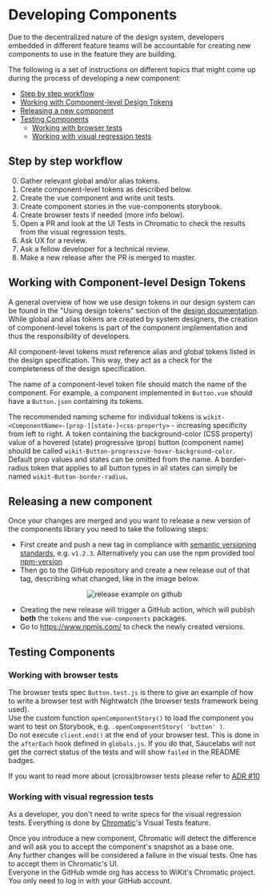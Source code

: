 
<Meta title="Documentation/How to create reusable components/Developing Components" />


# Developing Components

Due to the decentralized nature of the design system, developers embedded in different feature teams will be accountable for creating new components to use in the feature they are building.

The following is a set of instructions on different topics that might come up during the process of developing a new component:

* [Step by step workflow](#step-by-step-workflow)<br/>
* [Working with Component-level Design Tokens](#working-with-component-level-design-tokens)<br/>
* [Releasing a new component](#releasing-a-new-component)<br/>
* [Testing Components](#testing-components)<br/>
    * [Working with browser tests](#working-with-browser-tests)<br/>
    * [Working with visual regression tests](#working-with-visual-regression-tests)<br/>

## Step by step workflow

0. Gather relevant global and/or alias tokens.
0. Create component-level tokens as described below.
0. Create the vue component and write unit tests.
0. Create component stories in the vue-components storybook.
0. Create browser tests if needed (more info below).
0. Open a PR and look at the UI Tests in Chromatic to check the results from the visual regression tests.
0. Ask UX for a review.
0. Ask a fellow developer for a technical review.
0. Make a new release after the PR is merged to master.


## Working with Component-level Design Tokens

A general overview of how we use design tokens in our design system can be found in the "Using design tokens" section of the [design documentation](?path=/story/documentation-how-to-create-reusable-components-designing-components--page). While global and alias tokens are created by system designers, the creation of component-level tokens is part of the component implementation and thus the responsibility of developers.

All component-level tokens must reference alias and global tokens listed in the design specification. This way, they act as a check for the completeness of the design specification.

The name of a component-level token file should match the name of the component. For example, a component implemented in `Button.vue` should have a `Button.json` containing its tokens.

The recommended naming scheme for individual tokens is `wikit-<ComponentName>-[prop-][state-]<css-property>` - increasing specificity from left to right. A token containing the background-color (CSS property) value of a hovered (state) progressive (prop) button (component name) should be called `wikit-Button-progressive-hover-background-color`. Default prop values and states can be omitted from the name. A border-radius token that applies to all button types in all states can simply be named `wikit-Button-border-radius`.

## Releasing a new component

Once your changes are merged and you want to release a new version of the components library you need to take the following steps:
 - First create and push a new tag in compliance with [semantic versioning standards](https://semver.org/), e.g. `v1.2.3`. Alternatively you can use the npm provided tool [npm-version](https://docs.npmjs.com/cli/version)
 - Then go to the GitHub repository and create a new release out of that tag, describing what changed, like in the image below.

<center>
    <img src="./images/docs_release_example.png" alt="release example on github"/>
</center>

 - Creating the new release will trigger a GitHub action, which will publish **both** the `tokens` and the `vue-components` packages.
 - Go to https://www.npmjs.com/ to check the newly created versions.

## Testing Components

### Working with browser tests

The browser tests spec `Button.test.js` is there to give an example of how to write a browser test with Nightwatch (the browser tests framework being used).  
Use the custom function `openComponentStory()` to load the component you want to test on Storybook, e.g. `.openComponentStory( 'button' )`.  
Do not execute `client.end()` at the end of your browser test. This is done in the `afterEach` hook defined in `globals.js`. If you do that, Saucelabs will not get the correct status of the tests and will show `failed` in the README badges.

If you want to read more about (cross)browser tests please refer to [ADR #10](?path=/story/documentation-decisions-and-adrs-adrs-10-browser-testing--page)

### Working with visual regression tests

As a developer, you don't need to write specs for the visual regression tests. Everything is done by [Chromatic](https://www.chromatic.com/library?appId=5efdb3b5f65950002286285d)'s Visual Tests feature.

Once you introduce a new component, Chromatic will detect the difference and will ask you to accept the component's snapshot as a base one.  
Any further changes will be considered a failure in the visual tests. One has to accept them in Chromatic's UI.  
Everyone in the GitHub wmde org has access to WiKit's Chromatic project. You only need to log in with your GitHub account.
